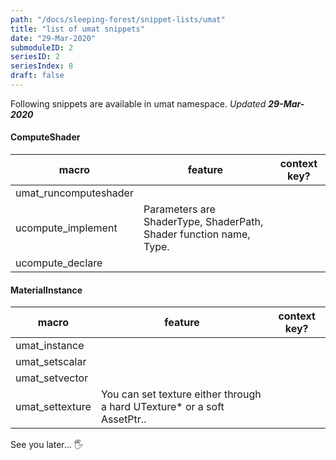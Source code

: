 ```yaml
---
path: "/docs/sleeping-forest/snippet-lists/umat"
title: "list of umat snippets"
date: "29-Mar-2020"
submoduleID: 2
seriesID: 2
seriesIndex: 8
draft: false
---
```


Following snippets are available in umat namespace. *Updated **29-Mar-2020***


#### ComputeShader

| macro           | feature                      | context key?           |
| --------------- | ---------------------------- | ---------------------- |
| umat_runcomputeshader |  |  |
| ucompute_implement | Parameters are ShaderType, ShaderPath, Shader function name, Type.  |  |
| ucompute_declare |  |  |

#### MaterialInstance

| macro           | feature                      | context key?           |
| --------------- | ---------------------------- | ---------------------- |
| umat_instance |  |  |
| umat_setscalar |  |  |
| umat_setvector |  |  |
| umat_settexture | You can set texture either through a hard UTexture* or a soft AssetPtr<UTexture>..  |  |

See you later... 🖐